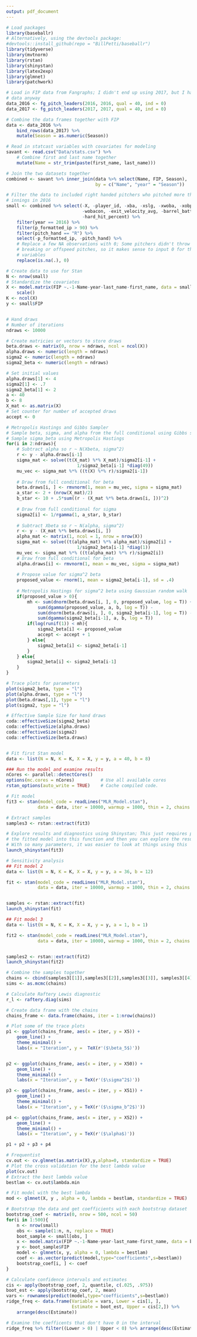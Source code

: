 ```yaml
---
output: pdf_document
---
```


```r
# Load packages
library(baseballr)
# Alternatively, using the devtools package:
#devtools::install_github(repo = "BillPetti/baseballr")
library(tidyverse)
library(mvtnorm)
library(rstan)
library(shinystan)
library(latex2exp)
library(glmnet)
library(patchwork)

# Load in FIP data from Fangraphs; I didn't end up using 2017, but I have the 
# data anyway
data_2016 <- fg_pitch_leaders(2016, 2016, qual = 40, ind = 0)
data_2017 <- fg_pitch_leaders(2017, 2017, qual = 40, ind = 0)

# Combine the data frames together with FIP
data <- data_2016 %>% 
    bind_rows(data_2017) %>% 
    mutate(Season = as.numeric(Season))

# Read in statcast variables with covariates for modeling
savant <- read.csv("Data/stats.csv") %>% 
    # Combine first and last name together
    mutate(Name = str_trim(paste(first_name, last_name))) 

# Join the two datasets together
combined <- savant %>% inner_join(data %>% select(Name, FIP, Season), 
                                  by = c("Name", "year" = "Season"))

# Filter the data to included right handed pitchers who pitched more than 90 
# innings in 2016
small <- combined %>% select(-X, -player_id, -xba, -xslg, -xwoba, -xobp, -xiso,
                             -wobacon, -exit_velocity_avg, -barrel_batted_rate,
                             -hard_hit_percent) %>%
    filter(year == 2016) %>% 
    filter(p_formatted_ip > 90) %>%
    filter(pitch_hand == "R") %>%
    select(-p_formatted_ip, -pitch_hand) %>%
    # Replace a few NA observations with 0; Some pitchers didn't throw
    # breaking or offspeed pitches, so it makes sense to input 0 for those
    # variables
    replace(is.na(.), 0) 

# Create data to use for Stan
N <- nrow(small)
# Standardize the covariates
X <- model.matrix(FIP ~.-1-Name-year-last_name-first_name, data = small) %>% 
    scale()
K <- ncol(X)
y <- small$FIP


# Hand draws 
# Number of iterations
ndraws <- 10000

# Create matricies or vectors to store draws
beta.draws <- matrix(0, nrow = ndraws, ncol = ncol(X))
alpha.draws <- numeric(length = ndraws)
sigma2 <- numeric(length = ndraws)
sigma2_beta <- numeric(length = ndraws)

# Set initial values
alpha.draws[1] <- 4
sigma2[1] <- .7
sigma2_beta[1] <- 2
a <- 40
b <- 8
X_mat <- as.matrix(X)
# Set counter for number of accepted draws
accept <- 0

# Metropolis Hastings and Gibbs Sampler 
# Sample beta, sigma, and alpha from the full conditional using Gibbs sampling
# Sample sigma_beta using Metropolis Hastings
for(i in 2:ndraws){
    # Subtract alpha so r ~ N(Xbeta, sigma^2)
    r <- y - alpha.draws[i-1]
    sigma_mat <- solve((t(X_mat) %*% X_mat)/sigma2[i-1] +
                           1/sigma2_beta[i-1] *diag(49))
    mu_vec <- sigma_mat %*% ((t(X) %*% r)/sigma2[i-1])
    
    # Draw from full conditional for beta
    beta.draws[i, ] <- rmvnorm(1, mean = mu_vec, sigma = sigma_mat)
    a_star <- 2 + (nrow(X_mat)/2)
    b_star <- 10 + .5*sum((r - (X_mat %*% beta.draws[i, ]))^2)
    
    # Draw from full conditional for sigma
    sigma2[i] <- 1/rgamma(1, a_star, b_star)
    
    # Subtract Xbeta so r ~ N(alpha, sigma^2)
    r <- y - (X_mat %*% beta.draws[i, ])
    alpha_mat <- matrix(1, ncol = 1, nrow = nrow(X))
    sigma_mat <- solve((t(alpha_mat) %*% alpha_mat)/sigma2[i] + 
                           1/sigma2_beta[i-1] *diag(1))
    mu_vec <- sigma_mat %*% ((t(alpha_mat) %*% r)/sigma2[i])
    # Draw from full conditional for beta
    alpha.draws[i] <- rmvnorm(1, mean = mu_vec, sigma = sigma_mat)
    
    # Propose value for sigma^2 beta
    proposed_value <- rnorm(1, mean = sigma2_beta[i-1], sd = .4)
    
    # Metropolis Hastings for sigma^2 beta using Gaussian random walk
    if(proposed_value > 0){
        mh <- sum(dnorm(beta.draws[i, ], 0, proposed_value, log = T)) + 
            sum(dgamma(proposed_value, a, b, log = T)) - 
            sum(dnorm(beta.draws[i, ], 0, sigma2_beta[i-1], log = T)) -
            sum(dgamma(sigma2_beta[i-1], a, b, log = T))
        if(log(runif(1)) < mh){
            sigma2_beta[i] <- proposed_value
            accept <- accept + 1
        } else{
            sigma2_beta[i] <- sigma2_beta[i-1]
        }
    } else{
        sigma2_beta[i] <- sigma2_beta[i-1]
    }    
}

# Trace plots for parameters
plot(sigma2_beta, type = "l")
plot(alpha.draws, type = "l")
plot(beta.draws[,1], type = "l")
plot(sigma2, type = "l")

# Effective Sample Size for hand draws
coda::effectiveSize(sigma2_beta)
coda::effectiveSize(alpha.draws)
coda::effectiveSize(sigma2)
coda::effectiveSize(beta.draws)


# Fit first Stan model
data <- list(N = N, K = K, X = X, y = y, a = 40, b = 8) 

### Run the model and examine results
nCores <- parallel::detectCores()
options(mc.cores = nCores)          # Use all available cores
rstan_options(auto_write = TRUE)    # Cache compiled code.

# Fit model
fit3 <- stan(model_code = readLines("MLR_Model.stan"),
            data = data, iter = 10000, warmup = 1000, thin = 2, chains = 2)

# Extract samples
samples3 <- rstan::extract(fit3)

# Explore results and diagnostics using Shinystan; This just requires putting
# the fitted model into this function and then you can explore the results
# With so many parameters, it was easier to look at things using this
launch_shinystan(fit3)

# Sensitivity analysis
## Fit model 2
data <- list(N = N, K = K, X = X, y = y, a = 36, b = 12) 

fit <- stan(model_code = readLines("MLR_Model.stan"),
            data = data, iter = 10000, warmup = 1000, thin = 2, chains = 2)


samples <- rstan::extract(fit)
launch_shinystan(fit)

## Fit model 3
data <- list(N = N, K = K, X = X, y = y, a = 1, b = 1) 

fit2 <- stan(model_code = readLines("MLR_Model.stan"),
            data = data, iter = 10000, warmup = 1000, thin = 2, chains = 2)


samples2 <- rstan::extract(fit2)
launch_shinystan(fit2)

# Combine the samples together
chains <- cbind(samples3[[1]],samples3[[2]],samples3[[3]], samples3[[4]])
sims <- as.mcmc(chains)

# Calculate Raftery Lewis diagnostic
r_l <- raftery.diag(sims)

# Create data frame with the chains
chains_frame <- data.frame(chains, iter = 1:nrow(chains))

# Plot some of the trace plots 
p1 <- ggplot(chains_frame, aes(x = iter, y = X5)) +
    geom_line() + 
    theme_minimal() +
    labs(x = "Iteration", y =  TeX(r'($\beta_5$)'))


p2 <- ggplot(chains_frame, aes(x = iter, y = X50)) +
    geom_line() + 
    theme_minimal() +
    labs(x = "Iteration", y = TeX(r'($\sigma^2$)'))

p3 <- ggplot(chains_frame, aes(x = iter, y = X51)) +
    geom_line() + 
    theme_minimal() +
    labs(x = "Iteration", y = TeX(r'($\sigma_b^2$)'))

p4 <- ggplot(chains_frame, aes(x = iter, y = X52)) +
    geom_line() + 
    theme_minimal() +
    labs(x = "Iteration", y = TeX(r'($\alpha$)'))

p1 + p2 + p3 + p4

# Frequentist
cv.out <- cv.glmnet(as.matrix(X),y,alpha=0, standardize = TRUE)
# Plot the cross validation for the best lambda value
plot(cv.out)
# Extract the best lambda value
bestlam <- cv.out$lambda.min

# Fit model with the best lambda
mod <- glmnet(X, y , alpha = 0, lambda = bestlam, standardize = TRUE)

# Bootstrap the data and get coefficients with each bootstrap dataset
bootstrap_coef <- matrix(0, nrow = 500, ncol = 50)
for(i in 1:500){
    n <- nrow(small)
    obs <- sample(1:n, n, replace = TRUE)
    boot_sample <- small[obs, ]
    x <- model.matrix(FIP ~.-1-Name-year-last_name-first_name, data = boot_sample)
    y <- boot_sample$FIP
    model <- glmnet(x, y, alpha = 0, lambda = bestlam)
    coef <- as.vector(predict(model,type="coefficients",s=bestlam))
    bootstrap_coef[i, ] <- coef
}

# Calculate confidence intervals and estimates
cis <- apply(bootstrap_coef, 2, quantile, c(.025, .975))
boot_est <- apply(bootstrap_coef, 2, mean)
vars <- rownames(predict(model,type="coefficients",s=bestlam))
ridge_freq <- data.frame(Variable = vars, Lower = cis[1, ], 
                         Estimate = boot_est, Upper = cis[2,]) %>% 
    arrange(desc(Estimate))

# Examine the coefficents that don't have 0 in the interval
ridge_freq %>% filter((Lower > 0) | Upper < 0) %>% arrange(desc(Estimate))
```

